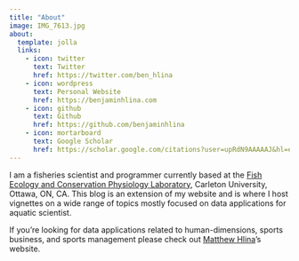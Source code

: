 ```yaml
---
title: "About"
image: IMG_7613.jpg
about:
  template: jolla
  links:
    - icon: twitter
      text: Twitter
      href: https://twitter.com/ben_hlina
    - icon: wordpress
      text: Personal Website
      href: https://benjaminhlina.com
    - icon: github
      text: Github
      href: https://github.com/benjaminhlina
    - icon: mortarboard
      text: Google Scholar
      href: https://scholar.google.com/citations?user=upRdN9AAAAAJ&hl=en
---
```


I am a fisheries scientist and programmer currently based at the [Fish Ecology and Conservation Physiology Laboratory](https://www.fecpl.ca/), Carleton University, Ottawa, ON, CA. This blog is an extension of my website and is where I host vignettes on a wide range of topics mostly focused on data applications for aquatic scientist. 

If you're looking for data applications related to human-dimensions, sports business, and sports management please check out [Matthew Hlina](https://matthewhlina.github.io/website/)'s website. 
